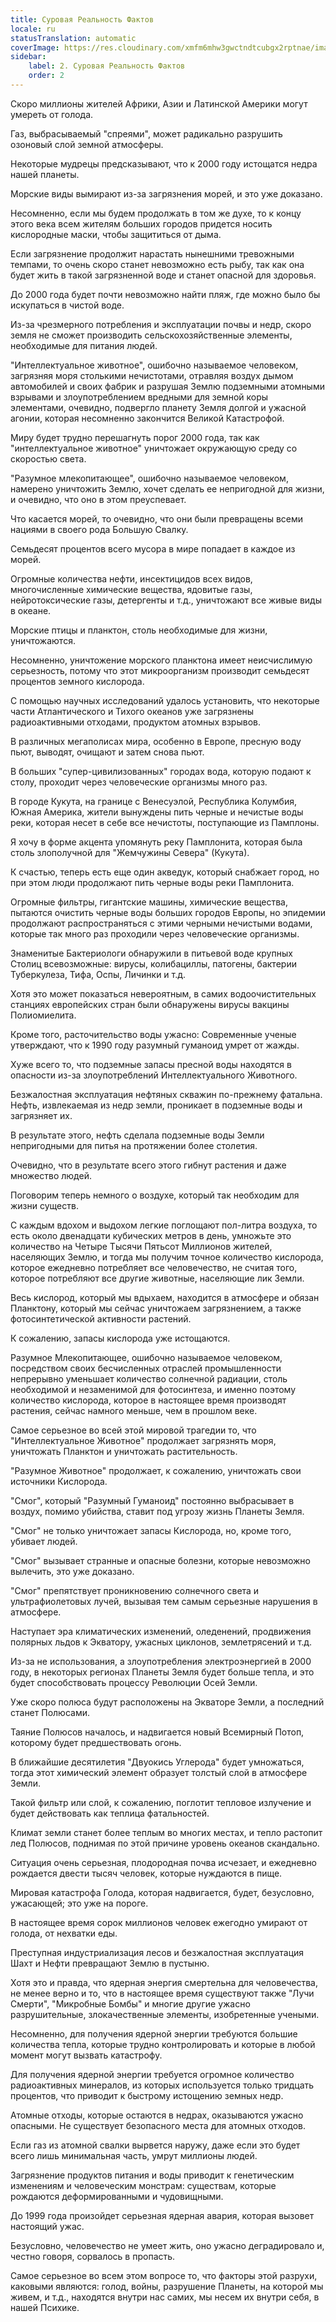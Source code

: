 ```yaml
---
title: Суровая Реальность Фактов
locale: ru
statusTranslation: automatic
coverImage: https://res.cloudinary.com/xmfm6mhw3gwctndtcubgx2rptnae/image/upload/v1741354419/small_cover_la_gran_rebelion_28716e29d2.webp
sidebar:
    label: 2. Суровая Реальность Фактов
    order: 2
---
```

Скоро миллионы жителей Африки, Азии и Латинской Америки могут умереть от голода.

Газ, выбрасываемый "спреями", может радикально разрушить озоновый слой земной атмосферы.

Некоторые мудрецы предсказывают, что к 2000 году истощатся недра нашей планеты.

Морские виды вымирают из-за загрязнения морей, и это уже доказано.

Несомненно, если мы будем продолжать в том же духе, то к концу этого века всем жителям больших городов придется носить кислородные маски, чтобы защититься от дыма.

Если загрязнение продолжит нарастать нынешними тревожными темпами, то очень скоро станет невозможно есть рыбу, так как она будет жить в такой загрязненной воде и станет опасной для здоровья.

До 2000 года будет почти невозможно найти пляж, где можно было бы искупаться в чистой воде.

Из-за чрезмерного потребления и эксплуатации почвы и недр, скоро земля не сможет производить сельскохозяйственные элементы, необходимые для питания людей.

"Интеллектуальное животное", ошибочно называемое человеком, загрязняя моря столькими нечистотами, отравляя воздух дымом автомобилей и своих фабрик и разрушая Землю подземными атомными взрывами и злоупотреблением вредными для земной коры элементами, очевидно, подвергло планету Земля долгой и ужасной агонии, которая несомненно закончится Великой Катастрофой.

Миру будет трудно перешагнуть порог 2000 года, так как "интеллектуальное животное" уничтожает окружающую среду со скоростью света.

"Разумное млекопитающее", ошибочно называемое человеком, намерено уничтожить Землю, хочет сделать ее непригодной для жизни, и очевидно, что оно в этом преуспевает.

Что касается морей, то очевидно, что они были превращены всеми нациями в своего рода Большую Свалку.

Семьдесят процентов всего мусора в мире попадает в каждое из морей.

Огромные количества нефти, инсектицидов всех видов, многочисленные химические вещества, ядовитые газы, нейротоксические газы, детергенты и т.д., уничтожают все живые виды в океане.

Морские птицы и планктон, столь необходимые для жизни, уничтожаются.

Несомненно, уничтожение морского планктона имеет неисчислимую серьезность, потому что этот микроорганизм производит семьдесят процентов земного кислорода.

С помощью научных исследований удалось установить, что некоторые части Атлантического и Тихого океанов уже загрязнены радиоактивными отходами, продуктом атомных взрывов.

В различных мегаполисах мира, особенно в Европе, пресную воду пьют, выводят, очищают и затем снова пьют.

В больших "супер-цивилизованных" городах вода, которую подают к столу, проходит через человеческие организмы много раз.

В городе Кукута, на границе с Венесуэлой, Республика Колумбия, Южная Америка, жители вынуждены пить черные и нечистые воды реки, которая несет в себе все нечистоты, поступающие из Памплоны.

Я хочу в форме акцента упомянуть реку Памплонита, которая была столь злополучной для "Жемчужины Севера" (Кукута).

К счастью, теперь есть еще один акведук, который снабжает город, но при этом люди продолжают пить черные воды реки Памплонита.

Огромные фильтры, гигантские машины, химические вещества, пытаются очистить черные воды больших городов Европы, но эпидемии продолжают распространяться с этими черными нечистыми водами, которые так много раз проходили через человеческие организмы.

Знаменитые Бактериологи обнаружили в питьевой воде крупных Столиц всевозможные: вирусы, колибациллы, патогены, бактерии Туберкулеза, Тифа, Оспы, Личинки и т.д.

Хотя это может показаться невероятным, в самих водоочистительных станциях европейских стран были обнаружены вирусы вакцины Полиомиелита.

Кроме того, расточительство воды ужасно: Современные ученые утверждают, что к 1990 году разумный гуманоид умрет от жажды.

Хуже всего то, что подземные запасы пресной воды находятся в опасности из-за злоупотреблений Интеллектуального Животного.

Безжалостная эксплуатация нефтяных скважин по-прежнему фатальна. Нефть, извлекаемая из недр земли, проникает в подземные воды и загрязняет их.

В результате этого, нефть сделала подземные воды Земли непригодными для питья на протяжении более столетия.

Очевидно, что в результате всего этого гибнут растения и даже множество людей.

Поговорим теперь немного о воздухе, который так необходим для жизни существ.

С каждым вдохом и выдохом легкие поглощают пол-литра воздуха, то есть около двенадцати кубических метров в день, умножьте это количество на Четыре Тысячи Пятьсот Миллионов жителей, населяющих Землю, и тогда мы получим точное количество кислорода, которое ежедневно потребляет все человечество, не считая того, которое потребляют все другие животные, населяющие лик Земли.

Весь кислород, который мы вдыхаем, находится в атмосфере и обязан Планктону, который мы сейчас уничтожаем загрязнением, а также фотосинтетической активности растений.

К сожалению, запасы кислорода уже истощаются.

Разумное Млекопитающее, ошибочно называемое человеком, посредством своих бесчисленных отраслей промышленности непрерывно уменьшает количество солнечной радиации, столь необходимой и незаменимой для фотосинтеза, и именно поэтому количество кислорода, которое в настоящее время производят растения, сейчас намного меньше, чем в прошлом веке.

Самое серьезное во всей этой мировой трагедии то, что "Интеллектуальное Животное" продолжает загрязнять моря, уничтожать Планктон и уничтожать растительность.

"Разумное Животное" продолжает, к сожалению, уничтожать свои источники Кислорода.

"Смог", который "Разумный Гуманоид" постоянно выбрасывает в воздух, помимо убийства, ставит под угрозу жизнь Планеты Земля.

"Смог" не только уничтожает запасы Кислорода, но, кроме того, убивает людей.

"Смог" вызывает странные и опасные болезни, которые невозможно вылечить, это уже доказано.

"Смог" препятствует проникновению солнечного света и ультрафиолетовых лучей, вызывая тем самым серьезные нарушения в атмосфере.

Наступает эра климатических изменений, оледенений, продвижения полярных льдов к Экватору, ужасных циклонов, землетрясений и т.д.

Из-за не использования, а злоупотребления электроэнергией в 2000 году, в некоторых регионах Планеты Земля будет больше тепла, и это будет способствовать процессу Революции Осей Земли.

Уже скоро полюса будут расположены на Экваторе Земли, а последний станет Полюсами.

Таяние Полюсов началось, и надвигается новый Всемирный Потоп, которому будет предшествовать огонь.

В ближайшие десятилетия "Двуокись Углерода" будет умножаться, тогда этот химический элемент образует толстый слой в атмосфере Земли.

Такой фильтр или слой, к сожалению, поглотит тепловое излучение и будет действовать как теплица фатальностей.

Климат земли станет более теплым во многих местах, и тепло растопит лед Полюсов, поднимая по этой причине уровень океанов скандально.

Ситуация очень серьезная, плодородная почва исчезает, и ежедневно рождается двести тысяч человек, которые нуждаются в пище.

Мировая катастрофа Голода, которая надвигается, будет, безусловно, ужасающей; это уже на пороге.

В настоящее время сорок миллионов человек ежегодно умирают от голода, от нехватки еды.

Преступная индустриализация лесов и безжалостная эксплуатация Шахт и Нефти превращают Землю в пустыню.

Хотя это и правда, что ядерная энергия смертельна для человечества, не менее верно и то, что в настоящее время существуют также "Лучи Смерти", "Микробные Бомбы" и многие другие ужасно разрушительные, злокачественные элементы, изобретенные учеными.

Несомненно, для получения ядерной энергии требуются большие количества тепла, которые трудно контролировать и которые в любой момент могут вызвать катастрофу.

Для получения ядерной энергии требуется огромное количество радиоактивных минералов, из которых используется только тридцать процентов, что приводит к быстрому истощению земных недр.

Атомные отходы, которые остаются в недрах, оказываются ужасно опасными. Не существует безопасного места для атомных отходов.

Если газ из атомной свалки вырвется наружу, даже если это будет всего лишь минимальная часть, умрут миллионы людей.

Загрязнение продуктов питания и воды приводит к генетическим изменениям и человеческим монстрам: существам, которые рождаются деформированными и чудовищными.

До 1999 года произойдет серьезная ядерная авария, которая вызовет настоящий ужас.

Безусловно, человечество не умеет жить, оно ужасно деградировало и, честно говоря, сорвалось в пропасть.

Самое серьезное во всем этом вопросе то, что факторы этой разрухи, каковыми являются: голод, войны, разрушение Планеты, на которой мы живем, и т.д., находятся внутри нас самих, мы несем их внутри себя, в нашей Психике.

